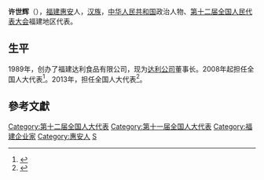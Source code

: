 '''许世辉'''（{{bd|1958年||}}），[[福建|福建]][[惠安|惠安]]人，[[汉族|汉族]]，[[中华人民共和国|中华人民共和国]]政治人物、[[第十二届全国人民代表大会|第十二届全国人民代表大会]]福建地区代表。

==生平==
1989年，创办了福建达利食品有限公司，现为[[达利公司|达利公司]]董事长。2008年起担任全国人大代表<ref>{{cite news|title=全国人大代表信息-许世辉|url=http://210.82.31.1:8084/delegate/viewDelegate.action?dbid=111071|accessdate=2013-04-05|newspaper=全国人大网|archive-url=https://web.archive.org/web/20140407063537/http://www.npc.gov.cn/delegate/viewDelegate.action?dbid=111071|archive-date=2014-04-07|dead-url=yes}}</ref>。2013年，担任全国人大代表<ref name="全国人大代表信息-许世辉">{{cite news|title=全国人大代表信息-许世辉|url=http://210.82.31.1:8084/delegate/viewDelegate.action?dbid=121044|accessdate=2013-04-05|newspaper=全国人大网|archive-url=https://web.archive.org/web/20140407063539/http://www.npc.gov.cn/delegate/viewDelegate.action?dbid=121044|archive-date=2014-04-07|dead-url=yes}}</ref>。

==參考文獻==
{{reflist}}
{{中国政治人物小作品}}
{{DEFAULTSORT:X}}
[[Category:第十二届全国人大代表|Category:第十二届全国人大代表]]
[[Category:第十一届全国人大代表|Category:第十一届全国人大代表]]
[[Category:福建企业家|Category:福建企业家]]
[[Category:惠安人|Category:惠安人]]
[[Category:许姓|S]]